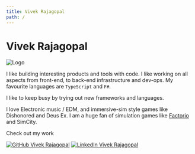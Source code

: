 ```yaml
---
title: Vivek Rajagopal
path: /
---
```





<Page class="landing">

<h1>Vivek Rajagopal</h1>

<img src={avatar} class="avatar" alt="Logo" />

I like building interesting products and tools with code. I like working on all aspects from front-end, to back-end infrastructure and dev-ops. My favourite languages are `TypeScript` and `F#`.

I like to keep busy by trying out new frameworks and languages.

I love Electronic music / EDM, and immersive-sim style games like Dishonored and Deus Ex. I am a huge fan of simulation games like [Factorio](https://www.youtube.com/watch?v=5yLaYuuBWRM) and SimCity.

Check out my <internal route="/work">work</internal>

<span style="text-align:center;">
  <a href="https://github.com/VivekRajagopal"><img class="link" src={github} alt="GitHub Vivek Rajagopal" /></a>
  <a href="https://www.linkedin.com/in/vivek-rajagopal-0a60ab9b/"><img class="link" src={linkedin} alt="LinkedIn Vivek Rajagopal" /></a>
</span>
</Page>

